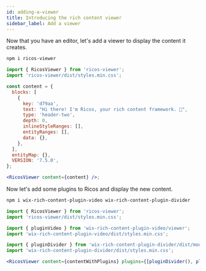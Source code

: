 ```yaml
---
id: adding-a-viewer
title: Introducing the rich content viewer
sidebar_label: Add a viewer
---
```



Now that you have an editor, let's add a viewer to display the content it creates.

```bash
npm i ricos-viewer
```

```jsx
import { RicosViewer } from 'ricos-viewer';
import 'ricos-viewer/dist/styles.min.css';

const content = {
  blocks: [
    {
      key: 'd79aa',
      text: "Hi there! I'm Ricos, your rich content framework. 👾",
      type: 'header-two',
      depth: 0,
      inlineStyleRanges: [],
      entityRanges: [],
      data: {},
    },
  ],
  entityMap: {},
  VERSION: '7.5.0',
};

<RicosViewer content={content} />;
```

<div className="card">
  <RicosViewer content={content} />
</div>

Now let's add some plugins to Ricos and display the new content.

```bash
npm i wix-rich-content-plugin-video wix-rich-content-plugin-divider
```

```jsx
import { RicosViewer } from 'ricos-viewer';
import 'ricos-viewer/dist/styles.min.css';

import { pluginVideo } from 'wix-rich-content-plugin-video/viewer';
import 'wix-rich-content-plugin-video/dist/styles.min.css';

import { pluginDivider } from 'wix-rich-content-plugin-divider/dist/module.viewer.cjs';
import 'wix-rich-content-plugin-divider/dist/styles.min.css';

<RicosViewer content={contentWithPlugins} plugins={[pluginDivider(), pluginVideo()]} />;
```

<div className="card">
  <RicosViewer content={contentWithPlugins} plugins={[pluginDivider(), pluginVideo()]} />
</div>

